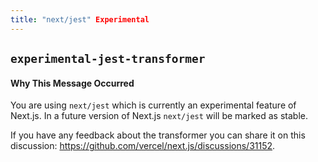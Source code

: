 ```yaml
---
title: "next/jest" Experimental
---
```


## `experimental-jest-transformer`

#### Why This Message Occurred

You are using `next/jest` which is currently an experimental feature of Next.js. In a future version of Next.js `next/jest` will be marked as stable.

If you have any feedback about the transformer you can share it on this discussion: https://github.com/vercel/next.js/discussions/31152.
